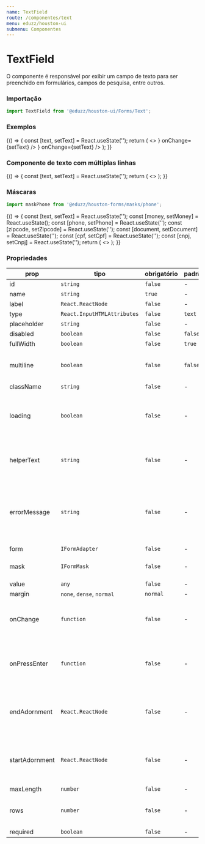 ```yaml
---
name: TextField
route: /componentes/text
menu: eduzz/houston-ui
submenu: Componentes
---
```






# TextField

O componente é responsável por exibir um campo de texto para ser preenchido em formulários, campos de pesquisa, entre outros.

### Importação

```js
import TextField from '@eduzz/houston-ui/Forms/Text';
```

### Exemplos

<Playground>
  {() => {
    const [text, setText] = React.useState('');
    return (
      <>
        <TextField label='Campo de Texto' value={text} onChange={setText} />
        <TextField label='Campo com ícone' value={text} startAdornment={<InsertEmoticonIcon />} onChange={setText} />
        <TextField label='Campo com ícone' value={text} endAdornment={<InsertEmoticonIcon />} onChange={setText} />
        <TextField label='Campo de Texto' placeholder='Placeholder' value={text} onChange={setText} />
        <TextField label='Campo de Texto Desabilitado' disabled value='Valor enviado via propriedade' />
        <TextField label='Campo de Texto com Carregamento' loading value={text} onChange={setText} />
        <TextField
          label='Campo de Texto com Texto de Ajuda'
          helperText='Um exemplo de campo de ajuda'
          value={text}
          onChange={setText}
        />
        <TextField label='Campo de Texto com Erro' errorMessage='Mensagem de erro' value={text} onChange={setText} />
      </>
    );
  }}
</Playground>

### Componente de texto com múltiplas linhas

<Playground>
  {() => {
    const [text, setText] = React.useState('');
    return (
      <>
        <TextField label='Texto com múltiplas linhas' value={text} onChange={setText} multiline rows={6} />
        <TextField label='Texto com múltiplas linhas' disabled value={text} onChange={setText} multiline />
        <TextField
          label='Texto com múltiplas linhas com erro'
          errorMessage='Mensagem de erro'
          value={text}
          onChange={setText}
          multiline
        />
      </>
    );
  }}
</Playground>

### Máscaras

```js
import maskPhone from '@eduzz/houston-forms/masks/phone';
```

<Playground>
  {() => {
    const [text, setText] = React.useState('');
    const [money, setMoney] = React.useState();
    const [phone, setPhone] = React.useState('');
    const [zipcode, setZipcode] = React.useState('');
    const [document, setDocument] = React.useState('');
    const [cpf, setCpf] = React.useState('');
    const [cnpj, setCnpj] = React.useState('');
    return (
      <>
        <TextField label='Moeda' name='money' value={money} onChange={setMoney} mask={moneyMask} />
        <TextField label='Telefone' name='phone' value={phone} onChange={setPhone} mask={phoneMask} />
        <TextField label='CEP' name='zipcode' value={zipcode} onChange={setZipcode} mask={zipcodeMask} />
        <TextField label='Documento' name='document' value={document} onChange={setDocument} mask={documentMask} />
        <TextField label='CNPJ' name='cnpj' value={cnpj} onChange={setCnpj} mask={cnpjMask} />
        <TextField label='CPF' name='cpf' value={cpf} onChange={setCpf} mask={cpfMask} />
      </>
    );
  }}
</Playground>

### Propriedades

| prop           | tipo                        | obrigatório | padrão  | descrição                                                                           |
| -------------- | --------------------------- | ----------- | ------- | ----------------------------------------------------------------------------------- |
| id             | `string`                    | `false`     | -       | -                                                                                   |
| name           | `string`                    | `true`      | -       | -                                                                                   |
| label          | `React.ReactNode`           | `false`     | -       | -                                                                                   |
| type           | `React.InputHTMLAttributes` | `false`     | `text`  | -                                                                                   |
| placeholder    | `string`                    | `false`     | -       | -                                                                                   |
| disabled       | `boolean`                   | `false`     | `false` | -                                                                                   |
| fullWidth      | `boolean`                   | `false`     | `true`  | -                                                                                   |
| multiline      | `boolean`                   | `false`     | `false` | Permite um campo de texto com várias linhas.                                        |
| className      | `string`                    | `false`     | -       | -                                                                                   |
| loading        | `boolean`                   | `false`     | -       | Exibe ícone de carregamento no componente de texto.                                 |
| helperText     | `string`                    | `false`     | -       | Exibe texto de ajuda abaixo do componente de texto.                                 |
| errorMessage   | `string`                    | `false`     | -       | Exibe uma mensagem de erro no componente de texto, assim como indica erro no campo. |
| form           | `IFormAdapter`              | `false`     | -       | -                                                                                   |
| mask           | `IFormMask`                 | `false`     | -       | Máscara que será aplicada no campo.                                                 |
| value          | `any`                       | `false`     | -       | -                                                                                   |
| margin         | `none`, `dense`, `normal`   | `normal`    | -       | -                                                                                   |
| onChange       | `function`                  | `false`     | -       | Função disparada ao alterar o valor do campo de texto.                              |
| onPressEnter   | `function`                  | `false`     | -       | Função disparada ao apertar Enter dentro do campo de texto.                         |
| endAdornment   | `React.ReactNode`           | `false`     | -       | Ícone ou botão com ícone que será exibido no final do campo.                        |
| startAdornment | `React.ReactNode`           | `false`     | -       | Ícone ou botão com ícone que será exibido no início do campo.                       |
| maxLength      | `number`                    | `false`     | -       | -                                                                                   |
| rows           | `number`                    | `false`     | -       | Número de linhas quando `multiline` for verdadeiro.                                 |
| required       | `boolean`                   | `false`     | -       | -                                                                                   |
